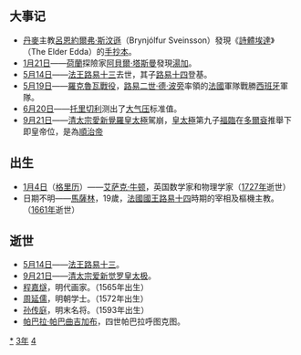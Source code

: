 {{yearTOC|1643|明'''[[崇祯|崇祯]]十六年'''；清'''[[崇德|崇德]]八年'''；张献忠'''[[义武|义武]]元年'''；越南后黎朝'''[[陽和|陽和]]九年'''，'''[[福泰|福泰]]元年'''，莫朝'''[[顺德_(莫朝)|顺德]]六年'''；日本'''[[寬永|寬永]]二十年'''}}

== 大事记 ==
*[[丹麥|丹麥]]主教[[呂恩約爾弗·斯汶遜|呂恩約爾弗·斯汶遜]]（Brynjólfur Sveinsson）發現《[[詩體埃達|詩體埃達]]》（The Elder Edda）的[[手抄本|手抄本]]。
*[[1月21日|1月21日]]——[[荷蘭|荷蘭]]探險家[[阿貝爾·塔斯曼|阿貝爾·塔斯曼]]發現[[湯加|湯加]]。
*[[5月14日|5月14日]]——[[法國君主列表|法王]][[路易十三|路易十三]]去世，其子[[路易十四|路易十四]]登基。
*[[5月19日|5月19日]]——[[羅克魯瓦戰役|羅克魯瓦戰役]]，[[路易二世·德·波旁|路易二世·德·波旁]]率領的[[法國|法國]]軍隊戰勝[[西班牙|西班牙]]軍隊。
*[[6月20日|6月20日]]——[[托里切利|托里切利]]测出了[[大气压|大气压]]标准值。
*[[9月21日|9月21日]]——[[清太宗|清太宗愛新覺羅皇太極]]駕崩，[[皇太極|皇太極]]第九子[[福臨|福臨]]在[[多爾袞|多爾袞]]推舉下即皇帝位，是為[[順治帝|順治帝]]

== 出生 ==
* [[1月4日|1月4日]]（[[公历|格里历]]）——[[艾萨克·牛顿|艾萨克·牛顿]]，英国数学家和物理学家（[[1727年|1727年]]逝世）
* 日期不明——[[馬薩林|馬薩林]]，19歲，[[法國國王|法國國王]][[路易十四|路易十四]]時期的宰相及樞機主教。（[[1661年|1661年]]逝世）

== 逝世 ==
{{Wikisource year mention}}
* [[5月14日|5月14日]]——[[法國君主列表|法王]][[路易十三|路易十三]]。
* [[9月21日|9月21日]]——[[清太宗|清太宗]][[愛新覺羅·皇太極|爱新觉罗皇太极]]。
* [[程嘉燧|程嘉燧]]，明代画家。（1565年出生）
* [[周延儒|周延儒]]，明朝学士。（1572年出生）
* [[孙传庭|孙传庭]]，明末名将。（1593年出生）
* [[帕巴拉·帕巴曲吉加布|帕巴拉·帕巴曲吉加布]]，四世帕巴拉呼图克图。

[[Category:1643年|*]]
[[Category:1640年代|3年]]
[[Category:17世纪各年|4]]